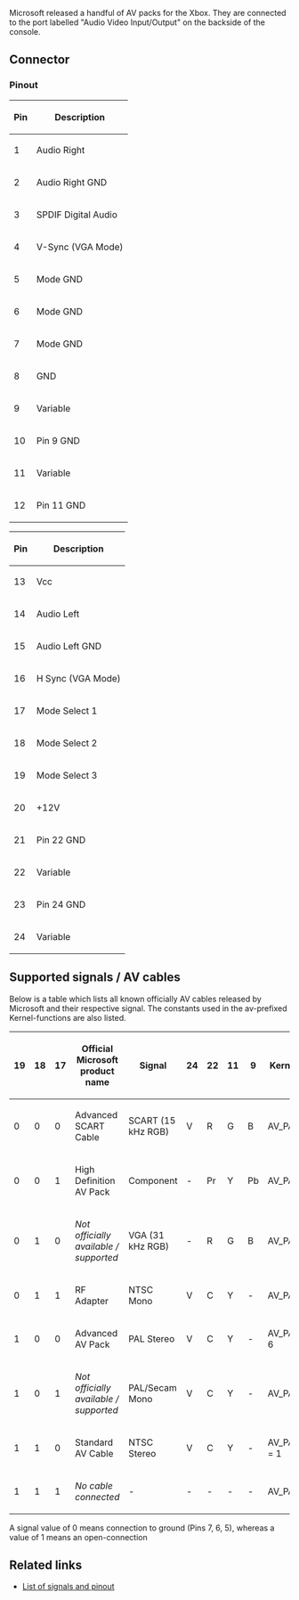 Microsoft released a handful of AV packs for the Xbox. They are connected to the port labelled "Audio Video Input/Output" on the backside of the console.

== Connector ==

{{FIXME|reason=Describe the connector here - is it a standard part? add an image, add the pinout graphics (didn't copy from elsewhere because clearly microsoft copyright)}}

=== Pinout ===

{| class="wikitable"
! Pin || Description
|-
|   1 || Audio Right
|-
|   2 || Audio Right GND
|-
|   3 || SPDIF Digital Audio
|-
|   4 || V-Sync (VGA Mode)
|-
|   5 || Mode GND
|-
|   6 || Mode GND
|-
|   7 || Mode GND
|-
|   8 || GND
|-
|   9 || Variable
|-
|  10 || Pin 9 GND
|-
|  11 || Variable
|-
|  12 || Pin 11 GND
|}

{| class="wikitable"
! Pin || Description
|-
|  13 || Vcc
|-
|  14 || Audio Left
|-
|  15 || Audio Left GND
|-
|  16 || H Sync (VGA Mode)
|-
|  17 || Mode Select 1
|-
|  18 || Mode Select 2
|-
|  19 || Mode Select 3
|-
|  20 || +12V
|-
|  21 || Pin 22 GND
|-
|  22 || Variable
|-
|  23 || Pin 24 GND
|-
|  24 || Variable
|}

{{FIXME|reason=Show tables side by side?}}

== Supported signals / AV cables ==

Below is a table which lists all known officially AV cables released by Microsoft and their respective signal.
The constants used in the av-prefixed Kernel-functions are also listed.

{| class="wikitable"
! 19 || 18 || 17 || Official Microsoft product name          || Signal             || 24 || 22 || 11 ||  9 || Kernel av-Constant
|-
|  0 ||  0 ||  0 || Advanced SCART Cable                     || SCART (15 kHz RGB) ||  V ||  R ||  G ||  B || AV_PACK_SCART    = 3
|-
|  0 ||  0 ||  1 || High Definition AV Pack                  || Component          ||  - || Pr ||  Y || Pb || AV_PACK_HDTV     = 4
|-
|  0 ||  1 ||  0 || ''Not officially available / supported'' || VGA (31 kHz RGB)   ||  - ||  R ||  G ||  B || AV_PACK_VGA      = 5
|-
|  0 ||  1 ||  1 || RF Adapter                               || NTSC Mono          ||  V ||  C ||  Y ||  - || AV_PACK_RFU      = 2
|-
|  1 ||  0 ||  0 || Advanced AV Pack                         || PAL Stereo         ||  V ||  C ||  Y ||  - || AV_PACK_SVIDEO   = 6
|-
|  1 ||  0 ||  1 || ''Not officially available / supported'' || PAL/Secam Mono     ||  V ||  C ||  Y ||  - || AV_PACK_NONE     = 0
|-
|  1 ||  1 ||  0 || Standard AV Cable                        || NTSC Stereo        ||  V ||  C ||  Y ||  - || AV_PACK_STANDARD = 1
|-
|  1 ||  1 ||  1 || ''No cable connected''                   || -                  ||  - ||  - ||  - ||  - || AV_PACK_NONE     = 0
|}

A signal value of 0 means connection to ground (Pins 7, 6, 5), whereas a value of 1 means an open-connection{{citation-needed|reason=Are these still connected to Vcc maybe?}}

{{FIXME|reason=Add a list of AV cables with pictures and their supported video modes using the official kernel}}

== Related links ==

* [http://www.gamesx.com/avpinouts/xbox.htm List of signals and pinout]